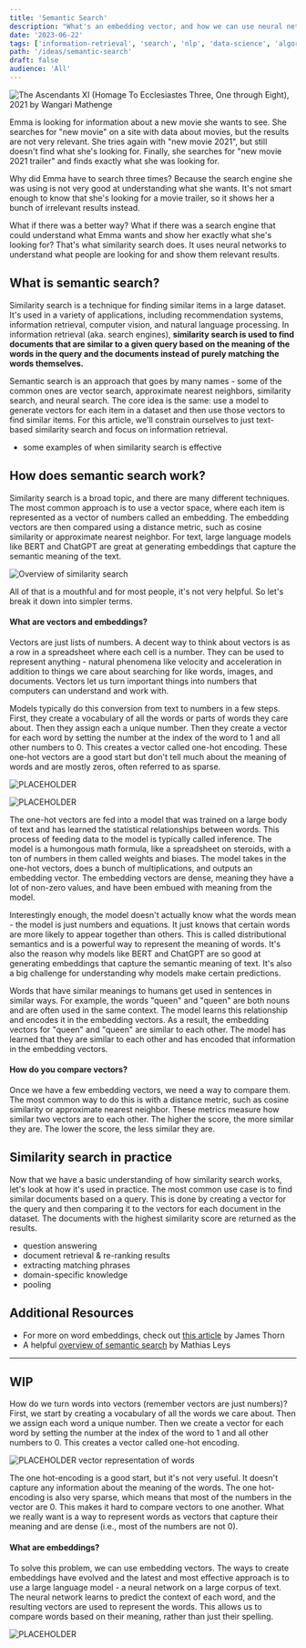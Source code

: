 ```yaml
---
title: 'Semantic Search'
description: "What's an embedding vector, and how we can use neural networks to improve the relevance of search results?"
date: '2023-06-22'
tags: ['information-retrieval', 'search', 'nlp', 'data-science', 'algorithms', 'seedling-🌱']
path: '/ideas/semantic-search'
draft: false
audience: 'All'
---
```


![The Ascendants XI (Homage To Ecclesiastes Three, One through Eight), 2021 by Wangari Mathenge](the-ascendants-by-wangari-mathenge.webp)

Emma is looking for information about a new movie she wants to see. She searches for "new movie" on a site with data about movies, but the results are not very relevant. She tries again with "new movie 2021", but still doesn't find what she's looking for. Finally, she searches for "new movie 2021 trailer" and finds exactly what she was looking for.

Why did Emma have to search three times? Because the search engine she was using is not very good at understanding what she wants. It's not smart enough to know that she's looking for a movie trailer, so it shows her a bunch of irrelevant results instead.

What if there was a better way? What if there was a search engine that could understand what Emma wants and show her exactly what she's looking for? That's what similarity search does. It uses neural networks to understand what people are looking for and show them relevant results.

## What is semantic search?

Similarity search is a technique for finding similar items in a large dataset. It's used in a variety of applications, including recommendation systems, information retrieval, computer vision, and natural language processing. In information retrieval (aka. search engines), **similarity search is used to find documents that are similar to a given query based on the meaning of the words in the query and the documents instead of purely matching the words themselves.**

Semantic search is an approach that goes by many names - some of the common ones are vector search, approximate nearest neighbors, similarity search, and neural search. The core idea is the same: use a model to generate vectors for each item in a dataset and then use those vectors to find similar items. For this article, we'll constrain ourselves to just text-based similarity search and focus on information retrieval.

- some examples of when similarity search is effective

## How does semantic search work?

Similarity search is a broad topic, and there are many different techniques. The most common approach is to use a vector space, where each item is represented as a vector of numbers called an embedding. The embedding vectors are then compared using a distance metric, such as cosine similarity or approximate nearest neighbor. For text, large language models like BERT and ChatGPT are great at generating embeddings that capture the semantic meaning of the text.

![Overview of similarity search](similarity-search-overview2.png)

All of that is a mouthful and for most people, it's not very helpful. So let's break it down into simpler terms. 

#### What are vectors and embeddings?

Vectors are just lists of numbers. A decent way to think about vectors is as a row in a spreadsheet where each cell is a number. They can be used to represent anything - natural phenomena like velocity and acceleration in addition to things we care about searching for like words, images, and documents. Vectors let us turn important things into numbers that computers can understand and work with.

Models typically do this conversion from text to numbers in a few steps. First, they create a vocabulary of all the words or parts of words they care about. Then they assign each a unique number. Then they create a vector for each word by setting the number at the index of the word to 1 and all other numbers to 0. This creates a vector called one-hot encoding. These one-hot vectors are a good start but don't tell much about the meaning of words and are mostly zeros, often referred to as sparse.

![PLACEHOLDER](https://www.researchgate.net/publication/358234888/figure/fig3/AS:1128411317706759@1646045631279/Comparison-of-representations-between-one-hot-encoding-and-word-embeddings.png)

![PLACEHOLDER](https://neuro.cs.ut.ee/wp-content/uploads/2018/09/embeddings.png)

The one-hot vectors are fed into a model that was trained on a large body of text and has learned the statistical relationships between words. This process of feeding data to the model is typically called inference. The model is a humongous math formula, like a spreadsheet on steroids, with a ton of numbers in them called weights and biases. The model takes in the one-hot vectors, does a bunch of multiplications, and outputs an embedding vector. The embedding vectors are dense, meaning they have a lot of non-zero values, and have been embued with meaning from the model.

Interestingly enough, the model doesn't actually know what the words mean - the model is just numbers and equations. It just knows that certain words are more likely to appear together than others. This is called distributional semantics and is a powerful way to represent the meaning of words. It's also the reason why models like BERT and ChatGPT are so good at generating embeddings that capture the semantic meaning of text. It's also a big challenge for understanding why models make certain predictions.

Words that have similar meanings to humans get used in sentences in similar ways. For example, the words "queen" and "queen" are both nouns and are often used in the same context. The model learns this relationship and encodes it in the embedding vectors. As a result, the embedding vectors for "queen" and "queen" are similar to each other. The model has learned that they are similar to each other and has encoded that information in the embedding vectors.

#### How do you compare vectors?

Once we have a few embedding vectors, we need a way to compare them. The most common way to do this is with a distance metric, such as cosine similarity or approximate nearest neighbor. These metrics measure how similar two vectors are to each other. The higher the score, the more similar they are. The lower the score, the less similar they are.

## Similarity search in practice

Now that we have a basic understanding of how similarity search works, let's look at how it's used in practice. The most common use case is to find similar documents based on a query. This is done by creating a vector for the query and then comparing it to the vectors for each document in the dataset. The documents with the highest similarity score are returned as the results.

- question answering
- document retrieval & re-ranking results
- extracting matching phrases
- domain-specific knowledge
- pooling


## Additional Resources

- For more on word embeddings, check out [this article](https://towardsdatascience.com/deep-learning-for-nlp-word-embeddings-4f5c90bcdab5) by James Thorn
- A helpful [overview of semantic search](https://medium.com/ml6team/semantic-search-a-practical-overview-bf2515e7be76) by Mathias Leys

---

## WIP

How do we turn words into vectors (remember vectors are just numbers)? First, we start by creating a vocabulary of all the words we care about. Then we assign each word a unique number. Then we create a vector for each word by setting the number at the index of the word to 1 and all other numbers to 0. This creates a vector called one-hot encoding.

![PLACEHOLDER vector representation of words](https://miro.medium.com/v2/resize:fit:1400/format:webp/1*Q63oC7lJmGPSgpKexs1YMg.png)

The one hot-encoding is a good start, but it's not very useful. It doesn't capture any information about the meaning of the words. The one hot-encoding is also very sparse, which means that most of the numbers in the vector are 0. This makes it hard to compare vectors to one another. What we really want is a way to represent words as vectors that capture their meaning and are dense (i.e., most of the numbers are not 0).

#### What are embeddings?

To solve this problem, we can use embedding vectors. The ways to create embeddings have evolved and the latest and most effective approach is to use a large language model - a neural network on a large corpus of text. The neural network learns to predict the context of each word, and the resulting vectors are used to represent the words. This allows us to compare words based on their meaning, rather than just their spelling.

![PLACEHOLDER](https://miro.medium.com/v2/resize:fit:2000/format:webp/1*HOvcH2lZXWyOtmcqwniahQ.png)
